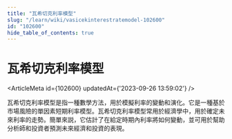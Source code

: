 ```yaml
---
title: "瓦希切克利率模型"
slug: "/learn/wiki/vasicekinterestratemodel-102600"
id: "102600"
hide_table_of_contents: true
---
```



# 瓦希切克利率模型

<ArticleMeta id={102600} updatedAt={'2023-09-26 13:59:02'} />
<div className='border-solid border-b border-t-0 my-4 border-[var(--ifm-color-gray-300)]' />

瓦希切克利率模型是指一種數學方法，用於模擬利率的變動和演化。它是一種基於市場風險的單因素短期利率模型。瓦希切克利率模型常用於經濟學中，用於確定未來利率的走勢。簡單來説，它估計了在給定時期內利率將如何變動，並可用於幫助分析師和投資者預測未來經濟和投資的表現。
